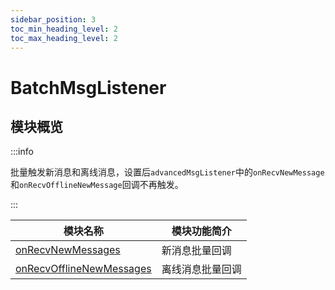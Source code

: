 ```yaml
---
sidebar_position: 3
toc_min_heading_level: 2
toc_max_heading_level: 2
---
```


# BatchMsgListener

## 模块概览

:::info

批量触发新消息和离线消息，设置后`advancedMsgListener`中的`onRecvNewMessage`和`onRecvOfflineNewMessage`回调不再触发。

:::

| 模块名称                                                                    | 模块功能简介     |
| --------------------------------------------------------------------------- | ---------------- |
| [onRecvNewMessages](docs/sdks/callback/onRecvNewMessages.mdx)               | 新消息批量回调   |
| [onRecvOfflineNewMessages](docs/sdks/callback/onRecvOfflineNewMessages.mdx) | 离线消息批量回调 |
